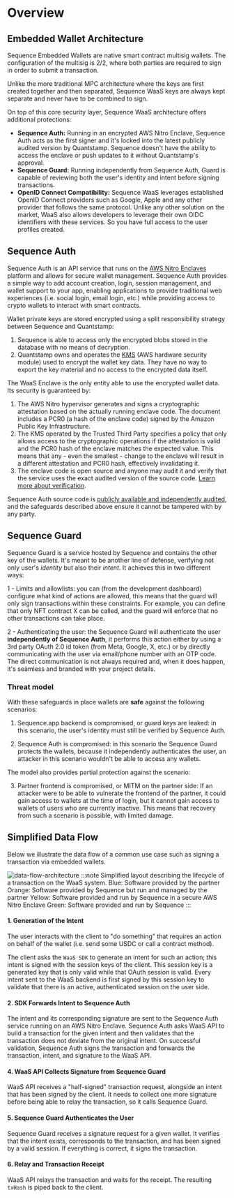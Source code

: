 # Overview

## Embedded Wallet Architecture

Sequence Embedded Wallets are native smart contract multisig wallets. The configuration of the multisig is 2/2, where both parties are required to sign in order to submit a transaction. 

Unlike the more traditional MPC architecture where the keys are first created together and then separated, Sequence WaaS keys are always kept separate and never have to be combined to sign.

On top of this core security layer, Sequence WaaS architecture offers additional protections:

- **Sequence Auth:** Running in an encrypted AWS Nitro Enclave, Sequence Auth acts as the first signer and it's locked into the latest publicly audited version by Quantstamp. Sequence doesn't have the ability to access the enclave or push updates to it without Quantstamp's approval.
- **Sequence Guard:** Running independently from Sequence Auth, Guard is capable of reviewing both the user's identity and intent before signing transactions.
- **OpenID Connect Compatibility:** Sequence WaaS leverages established OpenID Connect providers such as Google, Apple and any other provider that follows the same protocol. Unlike any other solution on the market, WaaS also allows developers to leverage their own OIDC identifiers with these services. So you have full access to the user profiles created.

## Sequence Auth

Sequence Auth is an API service that runs on the [AWS Nitro Enclaves](https://aws.amazon.com/ec2/nitro/nitro-enclaves/) platform and allows for secure wallet management. Sequence Auth provides a simple way to add account creation, login, session management, and wallet support to your app, enabling applications to provide traditional web experiences (i.e. social login, email login, etc.) while providing access to crypto wallets to interact with smart contracts.

Wallet private keys are stored encrypted using a split responsibility strategy between Sequence and Quantstamp:

1. Sequence is able to access only the encrypted blobs stored in the database with no means of decryption.
2. Quantstamp owns and operates the [KMS](https://aws.amazon.com/kms/) (AWS hardware security module) used to encrypt the wallet key data. They have no way to export the key material and no access to the encrypted data itself.

The WaaS Enclave is the only entity able to use the encrypted wallet data. Its security is guaranteed by:

1. The AWS Nitro hypervisor generates and signs a cryptographic attestation based on the actually running enclave code. The document includes a PCR0 (a hash of the enclave code) signed by the Amazon Public Key Infrastructure.
2. The KMS operated by the Trusted Third Party specifies a policy that only allows access to the cryptographic operations if the attestation is valid and the PCR0 hash of the enclave matches the expected value. This means that any - even the smallest - change to the enclave will result in a different attestation and PCR0 hash, effectively invalidating it.
3. The enclave code is open source and anyone may audit it and verify that the service uses the exact audited version of the source code. [Learn more about verification](/solutions/wallets/embedded-wallet/implementation-details/enclave-verification).

Sequence Auth source code is [publicly available and independently audited](https://github.com/0xsequence/waas-authenticator), and the safeguards described above ensure it cannot be tampered with by any party.

## Sequence Guard

Sequence Guard is a service hosted by Sequence and contains the other key of the wallets. It's meant to be another line of defense, verifying not only user's _identity_ but also their _intent_. It achieves this in two different ways:

1 - Limits and allowlists: you can (from the development dashboard) configure what kind of actions are allowed, this means that the guard will only sign transactions within these constraints. For example, you can define that only NFT contract X can be called, and the guard will enforce that no other transactions can take place.

2 - Authenticating the user: the Sequence Guard will authenticate the user **independently of Sequence Auth**, it performs this action either by using a 3rd party OAuth 2.0 id token (from Meta, Google, X, etc.) or by directly communicating with the user via email/phone number with an OTP code. The direct communication is not always required and, when it does happen, it's seamless and branded with your project details.

### Threat model

With these safeguards in place wallets are **safe** against the following scenarios:

1. Sequence.app backend is compromised, or guard keys are leaked: in this scenario, the user's identity must still be verified by Sequence Auth.

2. Sequence Auth is compromised: in this scenario the Sequence Guard protects the wallets, because it independently authenticates the user, an attacker in this scenario wouldn't be able to access any wallets.

The model also provides partial protection against the scenario:

3. Partner frontend is compromised, or MITM on the partner side: If an attacker were to be able to vulnerate the frontend of the partner, it could gain access to wallets at the time of login, but it cannot gain access to wallets of users who are currently inactive. This means that recovery from such a scenario is possible, with limited damage.

## Simplified Data Flow
Below we illustrate the data flow of a common use case such as signing a transaction via embedded wallets.

![data-flow-architecture](/img/diagrams/waas/waas-flow.png)
:::note
Simplified layout describing the lifecycle of a transaction on the WaaS system.
Blue: Software provided by the partner
Orange: Software provided by Sequence but run and managed by the partner
Yellow: Software provided and run by Sequence in a secure AWS Nitro Enclave
Green: Software provided and run by Sequence
:::

#### 1. Generation of the Intent

The user interacts with the client to "do something" that requires an action on behalf of the wallet (i.e. send some USDC or call a contract method).

The client asks the `WaaS SDK` to generate an intent for such an action; this intent is signed with the session keys of the client. This session key is a generated key that is only valid while that OAuth session is valid. Every intent sent to the WaaS backend is first signed by this session key to validate that there is an active, authenticated session on the user side.

#### 2. SDK Forwards Intent to Sequence Auth

The intent and its corresponding signature are sent to the Sequence Auth service running on an AWS Nitro Enclave. 
Sequence Auth asks WaaS API to build a transaction for the given intent and then validates that the transaction does not deviate from the original intent. On successful validation, Sequence Auth signs the transaction and forwards the transaction, intent, and signature to the WaaS API.

#### 4. WaaS API Collects Signature from Sequence Guard

WaaS API receives a "half-signed" transaction request, alongside an intent that has been signed by the client. It needs to collect one more signature before being able to relay the transaction, so it calls Sequence Guard.

#### 5. Sequence Guard Authenticates the User

Sequence Guard receives a signature request for a given wallet. It verifies that the intent exists, corresponds to the transaction, and has been signed by a valid session. If everything is correct, it signs the transaction.

#### 6. Relay and Transaction Receipt

WaaS API relays the transaction and waits for the receipt. The resulting `txHash` is piped back to the client.
